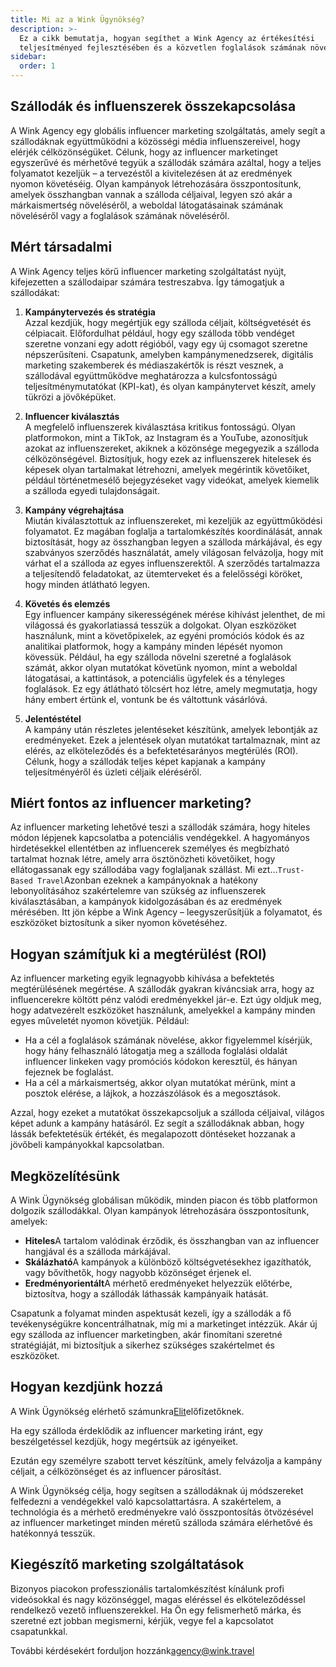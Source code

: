 ```yaml
---
title: Mi az a Wink Ügynökség?
description: >-
  Ez a cikk bemutatja, hogyan segíthet a Wink Agency az értékesítési
  teljesítményed fejlesztésében és a közvetlen foglalások számának növelésében.
sidebar:
  order: 1
---
```


## Szállodák és influenszerek összekapcsolása

A Wink Agency egy globális influencer marketing szolgáltatás, amely segít a szállodáknak együttműködni a közösségi média influenszereivel, hogy elérjék célközönségüket. Célunk, hogy az influencer marketinget egyszerűvé és mérhetővé tegyük a szállodák számára azáltal, hogy a teljes folyamatot kezeljük – a tervezéstől a kivitelezésen át az eredmények nyomon követéséig. Olyan kampányok létrehozására összpontosítunk, amelyek összhangban vannak a szálloda céljaival, legyen szó akár a márkaismertség növeléséről, a weboldal látogatásainak számának növeléséről vagy a foglalások számának növeléséről.

## Mért társadalmi

A Wink Agency teljes körű influencer marketing szolgáltatást nyújt, kifejezetten a szállodaipar számára testreszabva. Így támogatjuk a szállodákat:

1. **Kampánytervezés és stratégia**\
   Azzal kezdjük, hogy megértjük egy szálloda céljait, költségvetését és célpiacait. Előfordulhat például, hogy egy szálloda több vendéget szeretne vonzani egy adott régióból, vagy egy új csomagot szeretne népszerűsíteni. Csapatunk, amelyben kampánymenedzserek, digitális marketing szakemberek és médiaszakértők is részt vesznek, a szállodával együttműködve meghatározza a kulcsfontosságú teljesítménymutatókat (KPI-kat), és olyan kampánytervet készít, amely tükrözi a jövőképüket.

2. **Influencer kiválasztás**\
   A megfelelő influenszerek kiválasztása kritikus fontosságú. Olyan platformokon, mint a TikTok, az Instagram és a YouTube, azonosítjuk azokat az influenszereket, akiknek a közönsége megegyezik a szálloda célközönségével. Biztosítjuk, hogy ezek az influenszerek hitelesek és képesek olyan tartalmakat létrehozni, amelyek megérintik követőiket, például történetmesélő bejegyzéseket vagy videókat, amelyek kiemelik a szálloda egyedi tulajdonságait.

3. **Kampány végrehajtása**\
   Miután kiválasztottuk az influenszereket, mi kezeljük az együttműködési folyamatot. Ez magában foglalja a tartalomkészítés koordinálását, annak biztosítását, hogy az összhangban legyen a szálloda márkájával, és egy szabványos szerződés használatát, amely világosan felvázolja, hogy mit várhat el a szálloda az egyes influenszerektől. A szerződés tartalmazza a teljesítendő feladatokat, az ütemterveket és a felelősségi köröket, hogy minden átlátható legyen.

4. **Követés és elemzés**\
   Egy influencer kampány sikerességének mérése kihívást jelenthet, de mi világossá és gyakorlatiassá tesszük a dolgokat. Olyan eszközöket használunk, mint a követőpixelek, az egyéni promóciós kódok és az analitikai platformok, hogy a kampány minden lépését nyomon kövessük. Például, ha egy szálloda növelni szeretné a foglalások számát, akkor olyan mutatókat követünk nyomon, mint a weboldal látogatásai, a kattintások, a potenciális ügyfelek és a tényleges foglalások. Ez egy átlátható tölcsért hoz létre, amely megmutatja, hogy hány embert értünk el, vontunk be és váltottunk vásárlóvá.

5. **Jelentéstétel**\
   A kampány után részletes jelentéseket készítünk, amelyek lebontják az eredményeket. Ezek a jelentések olyan mutatókat tartalmaznak, mint az elérés, az elköteleződés és a befektetésarányos megtérülés (ROI). Célunk, hogy a szállodák teljes képet kapjanak a kampány teljesítményéről és üzleti céljaik eléréséről.

## Miért fontos az influencer marketing?

Az influencer marketing lehetővé teszi a szállodák számára, hogy hiteles módon lépjenek kapcsolatba a potenciális vendégekkel. A hagyományos hirdetésekkel ellentétben az influencerek személyes és megbízható tartalmat hoznak létre, amely arra ösztönözheti követőiket, hogy ellátogassanak egy szállodába vagy foglaljanak szállást. Mi ezt…`Trust-Based Travel`Azonban ezeknek a kampányoknak a hatékony lebonyolításához szakértelemre van szükség az influenszerek kiválasztásában, a kampányok kidolgozásában és az eredmények mérésében. Itt jön képbe a Wink Agency – leegyszerűsítjük a folyamatot, és eszközöket biztosítunk a siker nyomon követéséhez.

## Hogyan számítjuk ki a megtérülést (ROI)

Az influencer marketing egyik legnagyobb kihívása a befektetés megtérülésének megértése. A szállodák gyakran kíváncsiak arra, hogy az influencerekre költött pénz valódi eredményekkel jár-e. Ezt úgy oldjuk meg, hogy adatvezérelt eszközöket használunk, amelyekkel a kampány minden egyes műveletét nyomon követjük. Például:

* Ha a cél a foglalások számának növelése, akkor figyelemmel kísérjük, hogy hány felhasználó látogatja meg a szálloda foglalási oldalát influencer linkeken vagy promóciós kódokon keresztül, és hányan fejeznek be foglalást.
* Ha a cél a márkaismertség, akkor olyan mutatókat mérünk, mint a posztok elérése, a lájkok, a hozzászólások és a megosztások.

Azzal, hogy ezeket a mutatókat összekapcsoljuk a szálloda céljaival, világos képet adunk a kampány hatásáról. Ez segít a szállodáknak abban, hogy lássák befektetésük értékét, és megalapozott döntéseket hozzanak a jövőbeli kampányokkal kapcsolatban.

## Megközelítésünk

A Wink Ügynökség globálisan működik, minden piacon és több platformon dolgozik szállodákkal. Olyan kampányok létrehozására összpontosítunk, amelyek:

* **Hiteles**A tartalom valódinak érződik, és összhangban van az influencer hangjával és a szálloda márkájával.
* **Skálázható**A kampányok a különböző költségvetésekhez igazíthatók, vagy bővíthetők, hogy nagyobb közönséget érjenek el.
* **Eredményorientált**A mérhető eredményeket helyezzük előtérbe, biztosítva, hogy a szállodák láthassák kampányaik hatását.

Csapatunk a folyamat minden aspektusát kezeli, így a szállodák a fő tevékenységükre koncentrálhatnak, míg mi a marketinget intézzük. Akár új egy szálloda az influencer marketingben, akár finomítani szeretné stratégiáját, mi biztosítjuk a sikerhez szükséges szakértelmet és eszközöket.

## Hogyan kezdjünk hozzá

A Wink Ügynökség elérhető számunkra[Elit](/managed-social/what-is-managed-social/#subscription-tiers)előfizetőknek.

Ha egy szálloda érdeklődik az influencer marketing iránt, egy beszélgetéssel kezdjük, hogy megértsük az igényeiket.

Ezután egy személyre szabott tervet készítünk, amely felvázolja a kampány céljait, a célközönséget és az influencer párosítást.

A Wink Ügynökség célja, hogy segítsen a szállodáknak új módszereket felfedezni a vendégekkel való kapcsolattartásra. A szakértelem, a technológia és a mérhető eredményekre való összpontosítás ötvözésével az influencer marketinget minden méretű szálloda számára elérhetővé és hatékonnyá tesszük.

## Kiegészítő marketing szolgáltatások

Bizonyos piacokon professzionális tartalomkészítést kínálunk profi videósokkal és nagy közönséggel, magas eléréssel és elköteleződéssel rendelkező vezető influenszerekkel. Ha Ön egy felismerhető márka, és szeretné ezt jobban megismerni, kérjük, vegye fel a kapcsolatot csapatunkkal.

További kérdésekért forduljon hozzánk[agency@wink.travel](mailto://agency@wink.travel)

